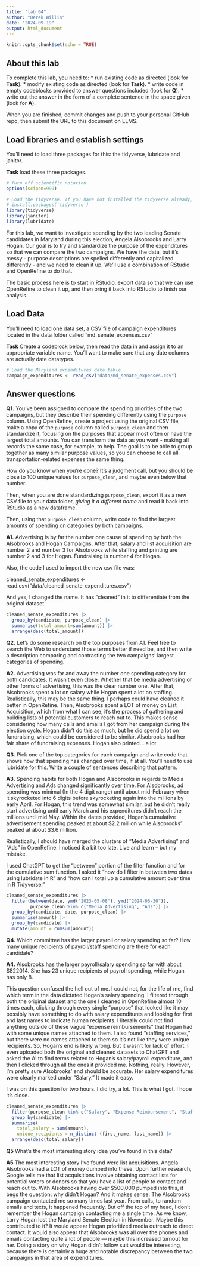 ```yaml
---
title: "lab_04"
author: "Derek Willis"
date: "2024-09-19"
output: html_document
---
```


```r
knitr::opts_chunk$set(echo = TRUE)
```

## About this lab

To complete this lab, you need to: \* run existing code as directed (look for **Task**). \* modify existing code as directed (look for **Task**). \* write code in empty codeblocks provided to answer questions included (look for **Q**). \* write out the answer in the form of a complete sentence in the space given (look for **A**).

When you are finished, commit changes and push to your personal GitHub repo, then submit the URL to this document on ELMS.

## Load libraries and establish settings

You'll need to load three packages for this: the tidyverse, lubridate and janitor.

**Task** load these three packages.

```r
# Turn off scientific notation
options(scipen=999)

# Load the tidyverse. If you have not installed the tidyverse already, remove the # from the next line and run it first.  
# install.packages('tidyverse')
library(tidyverse)
library(janitor)
library(lubridate)

```

For this lab, we want to investigate spending by the two leading Senate candidates in Maryland during this election, Angela Alsobrooks and Larry Hogan. Our goal is to try and standardize the purpose of the expenditures so that we can compare the two campaigns. We have the data, but it's messy - purpose descriptions are spelled differently and capitalized differently - and we need to clean it up. We'll use a combination of RStudio and OpenRefine to do that.

The basic process here is to start in RStudio, export data so that we can use OpenRefine to clean it up, and then bring it back into RStudio to finish our analysis.

## Load Data

You'll need to load one data set, a CSV file of campaign expenditures located in the data folder called "md_senate_expenses.csv"

**Task** Create a codeblock below, then read the data in and assign it to an appropriate variable name. You'll want to make sure that any date columns are actually date datatypes.

```r
# Load the Maryland expenditures data table
campaign_expenditures <- read_csv("data/md_senate_expenses.csv")
```

## Answer questions

**Q1.** You've been assigned to compare the spending priorities of the two campaigns, but they describe their spending differently using the `purpose` column. Using OpenRefine, create a project using the original CSV file, make a copy of the `purpose` column called `purpose_clean` and then standardize it, focusing on the purposes that appear most often or have the largest total amounts. You can transform the data as you want - making all records the same case, for example, to help. The goal is to be able to group together as many similar purpose values, so you can choose to call all transportation-related expenses the same thing.

How do you know when you're done? It's a judgment call, but you should be close to 100 unique values for `purpose_clean`, and maybe even below that number.

Then, when you are done standardizing `purpose_clean`, export it as a new CSV file to your data folder, *giving it a different name* and read it back into RStudio as a new dataframe.

Then, using that `purpose_clean` column, write code to find the largest amounts of spending on categories by both campaigns.

**A1.** Advertising is by far the number one cause of spending by both the Alsobrooks and Hogan Campaigns. After that, salary and list acquisition are number 2 and number 3 for Alsobrooks while staffing and printing are number 2 and 3 for Hogan. Fundraising is number 4 for Hogan.

Also, the code I used to import the new csv file was:

cleaned_senate_expenditures <- read.csv("data/cleaned_senate_expenditures.csv")

And yes, I changed the name. It has "cleaned" in it to differentiate from the original dataset.

```r
cleaned_senate_expenditures |>
  group_by(candidate, purpose_clean) |>
  summarise(total_amount=sum(amount)) |>
  arrange(desc(total_amount))
```

**Q2.** Let's do some research on the top purposes from A1. Feel free to search the Web to understand those terms better if need be, and then write a description comparing and contrasting the two campaigns' largest categories of spending.

**A2.** Advertising was far and away the number one spending category for both candidates. It wasn't even close. Whether that be media advertising or other forms of advertising, this was the clear number one. After that, Alsobrooks spent a lot on salary while Hogan spent a lot on staffing. Realistically, this may be the same thing. I perhaps could have cleaned it better in OpenRefine. Then, Alsobrooks spent a LOT of money on List Acquisition, which from what I can see, it's the process of gathering and building lists of potential customers to reach out to. This makes sense considering how many calls and emails I got from her campaign during the election cycle. Hogan didn't do this as much, but he did spend a lot on fundraising, which could be considered to be similar. Alsobrooks had her fair share of fundraising expenses. Hogan also printed... a lot. 

**Q3.** Pick one of the top categories for each campaign and write code that shows how that spending has changed over time, if at all. You'll need to use lubridate for this. Write a couple of sentences describing that pattern.

**A3.** Spending habits for both Hogan and Alsobrooks in regards to Media Advertising and Ads changed significantly over time. For Alsobrooks, ad spending was minimal (In the 4 digit range) until about mid-February when it skyrocketed into 6 digits before skyrocketing again into the millions by early April. For Hogan, this trend was somewhat similar, but he didn't really start advertising until early March and his expenditures didn't reach the millions until mid May. Within the dates provided, Hogan's cumulative advertisement spending peaked at about $2.2 million while Alsobrooks' peaked at about $3.6 million.

Realistically, I should have merged the clusters of "Media Advertising" and "Ads" in OpenRefine. I noticed it a bit too late. Live and learn -- but my mistake.

I used ChatGPT to get the "between" portion of the filter function and for the cumulative sum function. I asked it "how do I filter in between two dates using lubridate in R" and "how can I total up a cumulative amount over time in R Tidyverse."

```r
cleaned_senate_expenditures |>
  filter(between(date, ymd("2023-05-08"), ymd("2024-06-30")),
         purpose_clean %in% c("Media Advertising", "Ads")) |>
  group_by(candidate, date, purpose_clean) |>
  summarise(amount) |>
  group_by(candidate) |>
  mutate(amount = cumsum(amount))
```

**Q4.** Which committee has the larger payroll or salary spending so far? How many unique recipients of payroll/staff spending are there for each candidate?

**A4.** Alsobrooks has the larger payroll/salary spending so far with about $822014. She has 23 unique recipients of payroll spending, while Hogan has only 8.

This question confused the hell out of me. I could not, for the life of me, find which term in the data dictated Hogan's salary spending. I filtered through both the original dataset and the one I cleaned in OpenRefine almost 10 times each, clicking through every single "purpose" that looked like it may possibly have something to do with salary expenditures and looking for first and last names to indicate human recipients. I literally could not find anything outside of these vague "expense reimbursements" that Hogan had with some unique names attached to them. I also found "staffing services," but there were no names attached to them so it's not like they were unique recipients. So, Hogan's end is likely wrong. But it wasn't for lack of effort. I even uploaded both the original and cleaned datasets to ChatGPT and asked the AI to find terms related to Hogan's salary/payroll expenditure, and then I clicked through all the ones it provided me. Nothing, really. However, I'm pretty sure Alsobrooks' end should be accurate. Her salary expenditures were clearly marked under "Salary." It made it easy. 

I was on this question for two hours. I did try, a lot. This is what I got. I hope it's close.

```r
cleaned_senate_expenditures |>
  filter(purpose_clean %in% c("Salary", "Expense Reimbursement", "Staffing")) |>
  group_by(candidate) |>
  summarise(
    total_salary = sum(amount),  
    unique_recipients = n_distinct (first_name, last_name)) |>
  arrange(desc(total_salary))
```

**Q5** What's the most interesting story idea you've found in this data?

**A5** The most interesting story I've found were list acquisitions. Angela Alsobrooks had a LOT of money dumped into these. Upon further research, Google tells me that list acquisitions involve obtaining contact lists for potential voters or donors so that you have a list of people to contact and reach out to. With Alsobrooks having over $500,000 pumped into this, it begs the question: why didn't Hogan? And it makes sense. The Alsobrooks campaign contacted me so many times last year. From calls, to random emails and texts, it happened frequently. But off the top of my head, I don't remember the Hogan campaign contacting me a single time. As we know, Larry Hogan lost the Maryland Senate Election in November. Maybe this contributed to it? It would appear Hogan prioritized media outreach to direct contact. It would also appear that Alsobrooks was all over the phones and emails contacting quite a lot of people --- maybe this increased turnout for her. Doing a story on why Hogan didn't follow suit would be interesting, because there is certainly a huge and notable discrepancy between the two campaigns in that area of expenditures. 
